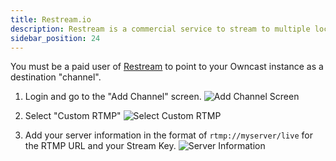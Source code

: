 ```yaml
---
title: Restream.io
description: Restream is a commercial service to stream to multiple locations at once.
sidebar_position: 24
---
```


You must be a paid user of [Restream](http://restream.io) to point to your Owncast instance as a destination "channel".
1. Login and go to the "Add Channel" screen.
![Add Channel Screen](/img/docs/restream1.png)

1. Select "Custom RTMP"
![Select Custom RTMP](/img/docs/restream2.png)

1. Add your server information in the format of `rtmp://myserver/live` for the RTMP URL and your Stream Key.
![Server Information](/img/docs/restream3.png)
